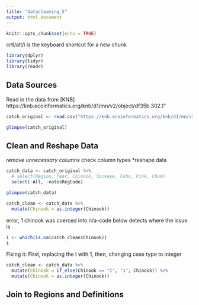 ```yaml
---
title: "datacleaning_5"
output: html_document
---
```


```r
knitr::opts_chunk$set(echo = TRUE)
```

crtl/alt/i is the keyboard shortcut for a new chunk

``` r
library(dplyr)
library(tidyr)
library(readr)
```

## Data Sources

Read in the data from [KNB] https://knb.ecoinformatics.org/knb/d1/mn/v2/object/df35b.302.1" 

```r
catch_original <- read.csv("https://knb.ecoinformatics.org/knb/d1/mn/v2/object/df35b.302.1")

glimpse(catch_original)
```

## Clean and Reshape Data

*remove unnecessary columns
*check column types
*reshape data

```r
catch_data <- catch_original %>% 
  # select(Region, Year, Chinook, Sockeye, Coho, Pink, Chum)
  select(-All, -notesRegCode)

glimpse(catch_data)

```

```r
catch_clean <- catch_data %>% 
  mutate(Chinook = as.integer(Chinook))
```
 error, 1 chinook was coerced into n/a--code below detects where the issue is

```r
i <- which(is.na(catch_clean$Chinook))
i
```

Fixing it: First, replacing the I with 1, then, changing case type to integer

```r
catch_clean <- catch_data %>% 
  mutate(Chinook = if_else(Chinook == "I", "1", Chinook)) %>% 
  mutate(Chinook = as.integer(Chinook))
```



## Join to Regions and Definitions
